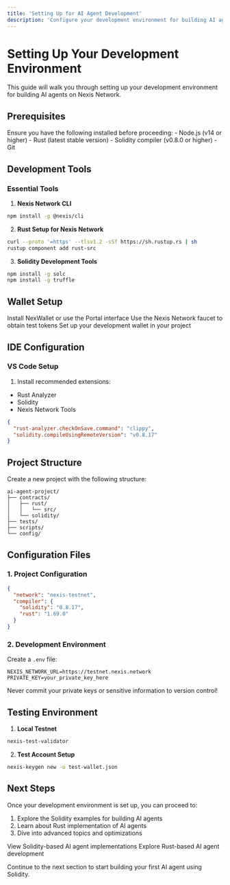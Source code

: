 ```yaml
---
title: 'Setting Up for AI Agent Development'
description: 'Configure your development environment for building AI agents on Nexis Network'
---
```


# Setting Up Your Development Environment

This guide will walk you through setting up your development environment for building AI agents on Nexis Network.

## Prerequisites

<Note>
Ensure you have the following installed before proceeding:
- Node.js (v14 or higher)
- Rust (latest stable version)
- Solidity compiler (v0.8.0 or higher)
- Git
</Note>

## Development Tools

### Essential Tools

1. **Nexis Network CLI**
```bash
npm install -g @nexis/cli
```

2. **Rust Setup for Nexis Network**
```bash
curl --proto '=https' --tlsv1.2 -sSf https://sh.rustup.rs | sh
rustup component add rust-src
```

3. **Solidity Development Tools**
```bash
npm install -g solc
npm install -g truffle
```

## Wallet Setup

<Steps>
  <Step title="Create a Nexis Wallet">
    Install NexWallet or use the Portal interface
  </Step>
  <Step title="Get Test Tokens">
    Use the Nexis Network faucet to obtain test tokens
  </Step>
  <Step title="Configure Development Wallet">
    Set up your development wallet in your project
  </Step>
</Steps>

## IDE Configuration

### VS Code Setup

1. Install recommended extensions:
- Rust Analyzer
- Solidity
- Nexis Network Tools

```json
{
  "rust-analyzer.checkOnSave.command": "clippy",
  "solidity.compileUsingRemoteVersion": "v0.8.17"
}
```

## Project Structure

Create a new project with the following structure:

```plaintext
ai-agent-project/
├── contracts/
│   ├── rust/
│   │   └── src/
│   └── solidity/
├── tests/
├── scripts/
└── config/
```

## Configuration Files

### 1. Project Configuration

```json
{
  "network": "nexis-testnet",
  "compiler": {
    "solidity": "0.8.17",
    "rust": "1.69.0"
  }
}
```

### 2. Development Environment

Create a `.env` file:

```plaintext
NEXIS_NETWORK_URL=https://testnet.nexis.network
PRIVATE_KEY=your_private_key_here
```

<Warning>
Never commit your private keys or sensitive information to version control!
</Warning>

## Testing Environment

1. **Local Testnet**
```bash
nexis-test-validator
```

2. **Test Account Setup**
```bash
nexis-keygen new -o test-wallet.json
```

## Next Steps

Once your development environment is set up, you can proceed to:

1. Explore the Solidity examples for building AI agents
2. Learn about Rust implementation of AI agents
3. Dive into advanced topics and optimizations

<CardGroup>
  <Card title="Solidity Examples" icon="code">
    View Solidity-based AI agent implementations
  </Card>
  <Card title="Rust Examples" icon="gear">
    Explore Rust-based AI agent development
  </Card>
</CardGroup>

Continue to the next section to start building your first AI agent using Solidity. 